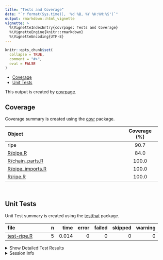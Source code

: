 ```yaml
---
title: "Tests and Coverage"
date: "`r format(Sys.time(), '%d %B, %Y %H:%M:%S')`"
output: rmarkdown::html_vignette
vignette: >
  %\VignetteIndexEntry{covrpage: Tests and Coverage}
  %\VignetteEngine{knitr::rmarkdown}
  %\VignetteEncoding{UTF-8}
---
```

  
```r
knitr::opts_chunk$set(
  collapse = TRUE,
  comment = "#>",
  eval = FALSE
)
```

<!--- Placeholder for tests/README.md Do Not Edit--->
  - [Coverage](#coverage)
  - [Unit Tests](#unit-tests)

This output is created by
[covrpage](https://github.com/metrumresearchgroup/covrpage).

## Coverage

Coverage summary is created using the
[covr](https://github.com/r-lib/covr) package.

| Object                                   | Coverage (%) |
| :--------------------------------------- | :----------: |
| ripe                                     |     90.7     |
| [R/pipe.R](https://github.com/yonicd/ripe/tree/master/R/pipe.R)                  |     84.0     |
| [R/chain\_parts.R](https://github.com/yonicd/ripe/tree/master/R/chain_parts.R)   |    100.0     |
| [R/pipe\_imports.R](https://github.com/yonicd/ripe/tree/master/R/pipe_imports.R) |    100.0     |
| [R/ripe.R](https://github.com/yonicd/ripe/tree/master/R/ripe.R)                  |    100.0     |

<br>

## Unit Tests

Unit Test summary is created using the
[testthat](https://github.com/r-lib/testthat)
package.

| file                                | n |  time | error | failed | skipped | warning |
| :---------------------------------- | -: | ----: | ----: | -----: | ------: | ------: |
| [test-ripe.R](https://github.com/yonicd/ripe/tree/master/tests/testthat/test-ripe.R) | 5 | 0.014 |     0 |      0 |       0 |       0 |

<details closed>

<summary> Show Detailed Test Results
</summary>

| file                                    | context             | test                      | status | n |  time |
| :-------------------------------------- | :------------------ | :------------------------ | :----- | -: | ----: |
| [test-ripe.R](https://github.com/yonicd/ripe/tree/master/tests/testthat/test-ripe.R#L6)  | basic functionality | ripe: rerun once          | PASS   | 1 | 0.005 |
| [test-ripe.R](https://github.com/yonicd/ripe/tree/master/tests/testthat/test-ripe.R#L10) | basic functionality | ripe: rerun more thanonce | PASS   | 1 | 0.003 |
| [test-ripe.R](https://github.com/yonicd/ripe/tree/master/tests/testthat/test-ripe.R#L14) | basic functionality | ripe: rerun apply         | PASS   | 1 | 0.004 |
| [test-ripe.R](https://github.com/yonicd/ripe/tree/master/tests/testthat/test-ripe.R#L26) | basic functionality | lazy: class               | PASS   | 1 | 0.001 |
| [test-ripe.R](https://github.com/yonicd/ripe/tree/master/tests/testthat/test-ripe.R#L30) | basic functionality | lazy: legnth              | PASS   | 1 | 0.001 |

</details>

<details>

<summary> Session Info </summary>

| Field    | Value                               |
| :------- | :---------------------------------- |
| Version  | R version 3.6.1 (2019-07-05)        |
| Platform | x86\_64-apple-darwin15.6.0 (64-bit) |
| Running  | macOS Mojave 10.14.5                |
| Language | en\_US                              |
| Timezone | America/New\_York                   |

| Package  | Version |
| :------- | :------ |
| testthat | 2.2.1   |
| covr     | 3.3.0   |
| covrpage | 0.0.70  |

</details>

<!--- Final Status : pass --->
